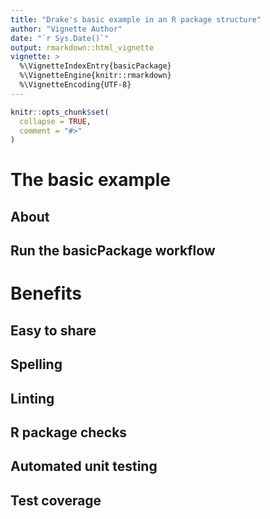 ```yaml
---
title: "Drake's basic example in an R package structure"
author: "Vignette Author"
date: "`r Sys.Date()`"
output: rmarkdown::html_vignette
vignette: >
  %\VignetteIndexEntry{basicPackage}
  %\VignetteEngine{knitr::rmarkdown}
  %\VignetteEncoding{UTF-8}
---
```


```r
knitr::opts_chunk$set(
  collapse = TRUE,
  comment = "#>"
)
```

# The basic example

## About

## Run the basicPackage workflow

# Benefits

## Easy to share

## Spelling

## Linting

## R package checks

## Automated unit testing

## Test coverage

